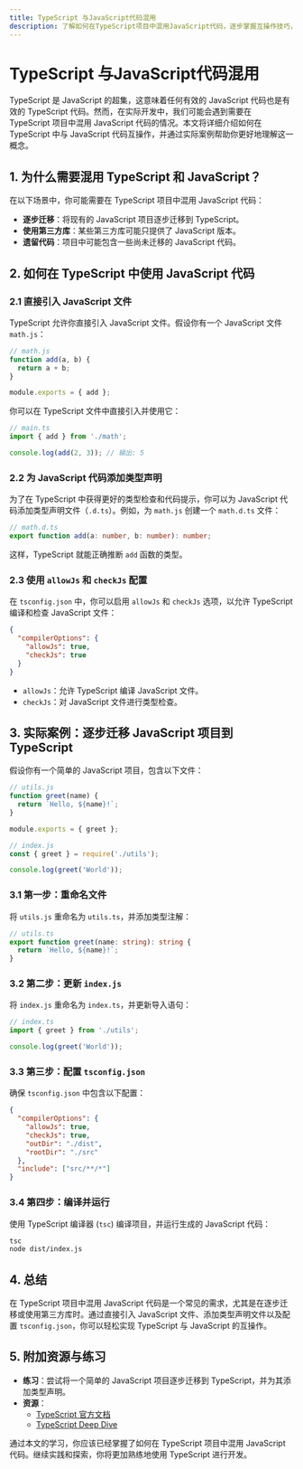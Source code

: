 ```yaml
---
title: TypeScript 与JavaScript代码混用
description: 了解如何在TypeScript项目中混用JavaScript代码，逐步掌握互操作技巧，并通过实际案例加深理解。
---
```


# TypeScript 与JavaScript代码混用

TypeScript 是 JavaScript 的超集，这意味着任何有效的 JavaScript 代码也是有效的 TypeScript 代码。然而，在实际开发中，我们可能会遇到需要在 TypeScript 项目中混用 JavaScript 代码的情况。本文将详细介绍如何在 TypeScript 中与 JavaScript 代码互操作，并通过实际案例帮助你更好地理解这一概念。

## 1. 为什么需要混用 TypeScript 和 JavaScript？

在以下场景中，你可能需要在 TypeScript 项目中混用 JavaScript 代码：

- **逐步迁移**：将现有的 JavaScript 项目逐步迁移到 TypeScript。
- **使用第三方库**：某些第三方库可能只提供了 JavaScript 版本。
- **遗留代码**：项目中可能包含一些尚未迁移的 JavaScript 代码。

## 2. 如何在 TypeScript 中使用 JavaScript 代码

### 2.1 直接引入 JavaScript 文件

TypeScript 允许你直接引入 JavaScript 文件。假设你有一个 JavaScript 文件 `math.js`：

```javascript
// math.js
function add(a, b) {
  return a + b;
}

module.exports = { add };
```

你可以在 TypeScript 文件中直接引入并使用它：

```typescript
// main.ts
import { add } from './math';

console.log(add(2, 3)); // 输出: 5
```

### 2.2 为 JavaScript 代码添加类型声明

为了在 TypeScript 中获得更好的类型检查和代码提示，你可以为 JavaScript 代码添加类型声明文件（`.d.ts`）。例如，为 `math.js` 创建一个 `math.d.ts` 文件：

```typescript
// math.d.ts
export function add(a: number, b: number): number;
```

这样，TypeScript 就能正确推断 `add` 函数的类型。

### 2.3 使用 `allowJs` 和 `checkJs` 配置

在 `tsconfig.json` 中，你可以启用 `allowJs` 和 `checkJs` 选项，以允许 TypeScript 编译和检查 JavaScript 文件：

```json
{
  "compilerOptions": {
    "allowJs": true,
    "checkJs": true
  }
}
```

- `allowJs`：允许 TypeScript 编译 JavaScript 文件。
- `checkJs`：对 JavaScript 文件进行类型检查。

## 3. 实际案例：逐步迁移 JavaScript 项目到 TypeScript

假设你有一个简单的 JavaScript 项目，包含以下文件：

```javascript
// utils.js
function greet(name) {
  return `Hello, ${name}!`;
}

module.exports = { greet };
```

```javascript
// index.js
const { greet } = require('./utils');

console.log(greet('World'));
```

### 3.1 第一步：重命名文件

将 `utils.js` 重命名为 `utils.ts`，并添加类型注解：

```typescript
// utils.ts
export function greet(name: string): string {
  return `Hello, ${name}!`;
}
```

### 3.2 第二步：更新 `index.js`

将 `index.js` 重命名为 `index.ts`，并更新导入语句：

```typescript
// index.ts
import { greet } from './utils';

console.log(greet('World'));
```

### 3.3 第三步：配置 `tsconfig.json`

确保 `tsconfig.json` 中包含以下配置：

```json
{
  "compilerOptions": {
    "allowJs": true,
    "checkJs": true,
    "outDir": "./dist",
    "rootDir": "./src"
  },
  "include": ["src/**/*"]
}
```

### 3.4 第四步：编译并运行

使用 TypeScript 编译器 (`tsc`) 编译项目，并运行生成的 JavaScript 代码：

```bash
tsc
node dist/index.js
```

## 4. 总结

在 TypeScript 项目中混用 JavaScript 代码是一个常见的需求，尤其是在逐步迁移或使用第三方库时。通过直接引入 JavaScript 文件、添加类型声明文件以及配置 `tsconfig.json`，你可以轻松实现 TypeScript 与 JavaScript 的互操作。

## 5. 附加资源与练习

- **练习**：尝试将一个简单的 JavaScript 项目逐步迁移到 TypeScript，并为其添加类型声明。
- **资源**：
  - [TypeScript 官方文档](https://www.typescriptlang.org/docs/)
  - [TypeScript Deep Dive](https://basarat.gitbook.io/typescript/)

通过本文的学习，你应该已经掌握了如何在 TypeScript 项目中混用 JavaScript 代码。继续实践和探索，你将更加熟练地使用 TypeScript 进行开发。